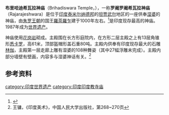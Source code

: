 {{世界遗产概要表
|zh_name = 现存朱罗王朝大神庙：坦贾武尔的布里哈迪希瓦拉神庙
|site_img = File:Brihadeeswarar Temple 01.jpg
|site_img_capt = 坦贾武尔的布里哈迪希瓦拉神庙{{maplink|frame=yes|plain=yes|type=shape|zoom=16|frame-align=center|frame-width=250}}
|site_img_width = 250px
|en_name = Great Living Chola Temples: The Brihadisvara Temple Complex, Thanjavur
|fr_name = Les Grands Templesv vivants Chola: Le Temple de Brihadisvara à Tanjore
| country = {{IND}}
| Region = 亚洲和太平洋地区
|area = 22公顷
|criterion_c = (ii)(iii)
|ID = 250
|rg_year = 1987年
|ex_rg_year = 2004年
|remarks = 现存朱罗王朝大神庙还包括亘伽贡达朱罗普拉姆的布里哈迪希瓦拉神庙和达拉苏拉姆的艾拉瓦德希瓦拉神庙
|org_url = http://whc.unesco.org/en/list/250
}}

'''布里哈迪希瓦拉神庙'''（Brihadiswara Temple，{{lang|ta|பெருவுடையார் கோயில்}}），一称'''罗阇罗阇希瓦拉神庙'''（Rajarajeshwara）是位于[[印度|印度]][[泰米尔纳德邦|泰米尔纳德邦]]的[[坦贾武尔|坦贾武尔]]地区的一座供奉[[湿婆|湿婆]]的神庙，由[[朱罗王朝|朱罗王朝]]的国王[[羅茶羅乍|羅茶羅乍]]建于1000年左右。<ref>{{cite book |author=Neil Parkyn|title=世界建築七十奇蹟 |year=2004|publisher=猫头鹰出版社|isbn=9867879686 }}</ref>是印度现存最高的神庙。1987年成为[[世界遗产|世界遗产]]。

神庙使用[[花岗岩|花岗岩]]砌成。主殿围在长方形庭院内，在方形二层主殿之上有13层角锥形[[悉卡罗|悉卡罗]]，高61米，顶部盔帽形盖石重80吨。主殿内供奉有印度现存最大的石雕[[林伽|林伽]]，主殿第一层走廊上雕有湿婆的108种舞姿（其中27幅浮雕未完成）。主殿内部分墙壁有壁画，内容多与湿婆神话有关。<ref>王镛，《印度美术》，中国人民大学出版社，第268~270页</ref>

==参考资料==
<references/>
{{Commonscat|Brihadisvara_Temple|position=left}}
{{印度世界遺產}}

{{coord|10|46|58|N|79|07|54|E|type:landmark_region:IN|display=title}}
[[category:印度世界遗产|category:印度世界遗产]]
[[category:印度印度教寺庙|category:印度印度教寺庙]]